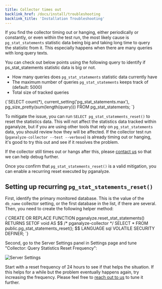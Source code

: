 ```yaml
---
title: Collector times out
backlink_href: /docs/install/troubleshooting
backlink_title: 'Installation Troubleshooting'
---
```


If you find the collector timing out or hanging, either periodically or
constantly, or even within the test run, the most likely cause is
`pg_stat_statements` statistic data being big and taking long time to query the
statistic from it. This especially happens when there are many queries with long
query texts.

You can check out below points using the following query to identify if ps_stat_statements statistic data is big or not.

* How many queries does `pg_stat_statements` statistic data currently have
* The maximum number of queries `pg_stat_statements` keeps track of (default: 5000)
* Total size of tracked queries

<CodeBlock language="sql">
{`SELECT
  count(*),
  current_setting('pg_stat_statements.max'),
  pg_size_pretty(sum(length(query)))
FROM pg_stat_statements;
`}
</CodeBlock>

To mitigate the issue, you can run `SELECT pg_stat_statements_reset()` to reset
the statistics data. This will not affect the statistics data tracked within
pganalyze, but if you are using other tools that rely on `pg_stat_statements`
data, you should review how they will be affected. If the collector test run
(`pganalyze-collector --test --verbose`) is already timing out or hanging, it's
good to try this out and see if it resolves the problem.

If the collector still times out or hangs after this, please [contact
us](/contact) so that we can help debug further.

Once you confirm that `pg_stat_statements_reset()` is a valid mitigation, you can enable a recurring reset executed by pganalyze.

## Setting up recurring `pg_stat_statements_reset()`

First, identify the primary monitored database. This is the value of the `db_name` collector setting, or the first database in the list, if there are several. Then, you need to create the following helper method:

<CodeBlock language="sql">
{`CREATE OR REPLACE FUNCTION pganalyze.reset_stat_statements() RETURNS SETOF void AS
$$
  /* pganalyze-collector */ SELECT * FROM public.pg_stat_statements_reset();
$$ LANGUAGE sql VOLATILE SECURITY DEFINER;
`}
</CodeBlock>

Second, go to the Server Settings panel in Settings page and tune "Collector: Query Statistics Reset Frequency":

![Server Settings](/server_settings.png)

Start with a reset frequency of 24 hours to see if that helps the situation. If this helps for a while but the problem eventually happens again, try increasing the frequency. Please feel free to [reach out to us](/contact) to tune it further.

